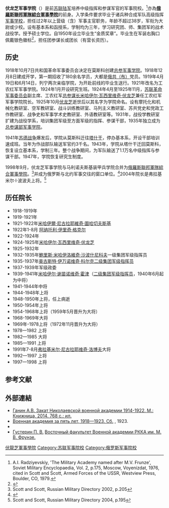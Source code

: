 {{noteTA
|1 = zh-cn:武装力量; zh-sg:军队; zh-hk:軍隊; zh-mo:軍隊; zh-tw:軍隊; 
|2 = zh-cn:俄罗斯空天军; zh-sg:俄罗斯空天军; zh-hk:俄羅斯航空太空軍; zh-mo:俄羅斯航空太空軍; zh-tw:俄羅斯航空太空軍;
|3 = zh-cn:空天军; zh-sg:空天军; zh-hk:航空太空軍; zh-mo:航空太空軍; zh-tw:航空太空軍;
}}
{{Infobox university
|name        = 伏龍芝軍事學院<!-- 名稱 -->
|EnglishName = <!-- 英文名 -->
|native_name = Военная академия имени М. В. Фрунзе<!-- 本土名 -->
|image=[[File:Moscow_FrunzeAcademy_h46.jpg|250px]]<!-- 圖像 -->
|caption     = <!-- 圖像說明 -->
|founder     = <!-- 創辦人 -->
|motto       = <!-- 校訓 -->
|established = 1918年<!-- 建校 -->
|closed      = <!-- 閉校 -->
|re-established = <!-- 復辦 -->
|anniversary = <!-- 校慶日 -->
|type        = <!-- 類型 -->
|president   = <!-- 校長 -->
|dean        = <!-- 院長 -->
|secretary   = <!-- 書記 -->
|faculty     = <!-- 教師 -->
|staff       = <!-- 職工 -->
|students    = <!-- 學生 -->
|address     = {{USSR}}[[莫斯科|莫斯科]] 119810, г. Москва, Г-810, проезд Девичьего Поля, дом 4<!-- 位置 -->
|campus      = <!-- 校園環境 -->
|area        = <!-- 面積 -->
|colors      = <!-- 代表色 -->
|affiliations= <!-- 隸屬於 -->
|zip         = <!-- 郵編 -->
|telephone   = <!-- 電話 -->
|nickname    = <!-- 暱稱 -->
|athlete     = <!-- 校隊 -->
|conference  = <!-- 体育联盟 -->      
|website     = <!-- 網站 -->
|logo        = <!-- 標識 -->
|footnotes   = <!-- 註腳 -->
}}

'''伏龙芝军事学院'''（{{lang-ru|Военная академия им. М. В. Фрунзе}}）是前[[苏联陆军|苏联陆军]]培养中级指挥和参谋军官的军事院校。<ref>A.I. Radziyevskiy, 'The Military Academy named after M.V. Frunze', Soviet Military Encyclopaedia, Vol. 2, p.175, Moscow, Voyenizdat, 1976, cited in Scott and Scott, Armed Forces of the USSR, Westview Press, Boulder, CO, 1979.</ref>亦為'''[[俄羅斯聯邦軍隊綜合軍事學院|俄羅斯聯邦軍隊綜合軍事學院]]'''的前身。入学条件要求毕业于诸兵种合成军队高级指挥[[军事学校|军事学校]]，担任过2年以上营级（含）军事主官职务，年龄不超过38岁，军衔为大尉或少校。设有基本系和函授系，学制均为三年，学习研究团、师、集团军的战术战役学。授予硕士学位。自1950年设立毕业生“金质奖章”。毕业生在军装右胸口佩戴银色徽标<ref>{{cite web |url=http://www.irnet.ru/numizmat/romb/akademia/rabk_zsromb_va_frunze.htm |title=Frunze Academy graduation badge |publisher=irnet.ru numismatic site |accessdate=17 March 2014 |deadurl=yes |archiveurl=https://web.archive.org/web/20120205212233/http://www.irnet.ru/numizmat/romb/akademia/rabk_zsromb_va_frunze.htm |archivedate=2012-02-05 }}</ref>，担任团参谋长或团长（有营长资历）。

==历史==
1918年10月7日共和国革命军事委员会决定在莫斯科创建[[俄罗斯总参军事学院|总参军事学院]]。1918年12月8日建成开学，第一期招收了180余名学员，大都是[[俄共（布）|俄共（布）]]党员。1919年4月19日和6月14日，列宁两次亲临学院，为开赴前线的毕业生送行。1921年改名为工农红军军事学院。1924年1月开设研究生班。1924年4月至1925年11月，[[苏联革命军事委员会|苏联革命军事委员会]]副主席、工农红军[[苏联总参谋长|总参谋长]][[米哈伊尔·瓦西里维奇·伏龙芝|米哈伊尔·瓦西里维奇·伏龙芝]]兼任工农红军军事学院院长。1925年10月[[伏龙芝|伏龙芝]]逝世后以其名字为学院命名。设有摩托化和机械化教研室、空军教研室、战斗训练教研室、马列主义教研室、苏共党史和党政工作教研室、战争史和军事学术史教研室、外语教研室等。1931年，战役学教研室扩建为战役学系，培训集团军级至方面军级的指挥、参谋干部，1935年独立成为[[俄罗斯总参军事学院|总参谋部军事学院]]。

1941年[[苏德战争|苏德战争]]爆发后，学院从莫斯科迁往[[塔什干|塔什干]]，停办基本系，开设干部培训速成班。当年为作战部队输送军官约3千名。1943年，学院从塔什干迁回莫斯科，恢复设立基本系，学制三年。整个战争期间，为军队输送了1.1万名中级指挥与参谋干部。1947年，学院恢复研究生制度。
 
1998年9月，伏龙芝军事学院与马利诺夫斯基装甲兵学院合并为[[俄羅斯聯邦軍隊綜合軍事學院|俄羅斯聯邦軍隊綜合軍事學院]]。<ref>Scott and Scott, Russian Military Directory 2002, p.205</ref>并成为俄罗斯与北约军事交往的窗口单位。<ref>{{cite web |url=http://www.mil.ru/849/1051/1328/12420/index.shtml |title=about the Combined Arms Academy |publisher=mil.ru official Ministry of Defense web site |accessdate=17 March 2014 |deadurl=yes |archiveurl=https://web.archive.org/web/20090524193848/http://mil.ru/849/1051/1328/12420/index.shtml |archivedate=2009-05-24 }}</ref>2004年院长是弗拉基米尔·I·波波夫上将。<ref name="scott2004">Scott and Scott, Russian Military Directory 2004, p.195</ref>

==历任院长==
* 1918-1919年{{tsl|ru|Климович, Антон Карлович|安东·卡尔洛维奇·克利莫维奇}}
* 1919-1921年{{tsl|ru|Снесарев, Андрей Евгеньевич|安德烈·叶戈尼耶维奇·斯涅萨列夫}}
* 1921-1922年[[米哈伊爾·尼古拉耶維奇·圖哈切夫斯基|米哈伊爾·尼古拉耶維奇·圖哈切夫斯基]]
* 1922年1-8月 [[阿纳托利·伊里奇·格克尔|阿纳托利·伊里奇·格克尔]]
* 1922-1924年{{tsl|ru|Лебедев, Павел Павлович|帕维尔·帕夫罗维奇·列别杰夫}}
* 1924-1925年[[米哈伊尔·瓦西里维奇·伏龙芝|米哈伊尔·瓦西里维奇·伏龙芝]]
* 1925-1932年{{tsl|ru|Эйдеман, Роберт Петрович|罗伯特·彼得罗维奇·埃德曼}}
* 1932-1935年[[鮑里斯·米哈伊洛維奇·沙波什尼科夫|鮑里斯·米哈伊洛維奇·沙波什尼科夫]]一级集团军级指挥员
* 1935-1937年[[奥古斯特·伊万诺维奇·科尔克|奥古斯特·伊万诺维奇·科尔克]][[二级集团军级指挥员|二级集团军级指挥员]]
* 1937-1939年{{tsl|ru|Веревкин-Рахальский, Николай Андреевич|叶菲姆·阿法纳西耶维奇·夏坚科}}军级政委
* 1939-1941年[[米哈伊尔·谢苗诺维奇·霍津|米哈伊尔·谢苗诺维奇·霍津]]（[[二级集团军级指挥员|二级集团军级指挥员]]，1940年6月起为中将）
* 1941-1944年{{tsl|ru|Веревкин-Рахальский, Николай Андреевич|尼古拉·安德烈耶维奇·韦廖夫金-拉哈利斯基}}中将
* 1944-1948年{{tsl|ru|Чибисов, Никандр Евлампиевич|尼坎德尔·伊夫兰皮耶维奇·奇比索夫}}上将
* 1948-1950年{{tsl|ru|Цветаев, Вячеслав Дмитриевич|维亚切斯拉夫·德米特里耶维奇·茨韦塔耶夫}}上将，任上病逝
* 1950-1954年{{tsl|ru|Жадов, Алексей Семёнович|阿列克谢·谢苗诺维奇·扎多夫}}上将
* 1954-1968年{{tsl|ru|Курочкин, Павел Алексеевич|帕维尔·阿列克谢耶维奇·库罗奇金}}上将（1959年5月晋升为大将）
* 1968-1969年{{tsl|ru|Стученко, Андрей Трофимовичv|安德烈·特罗菲莫维奇·斯图琴科}}大将
* 1969年-1978{{tsl|ru|Радзиевский, Алексей Иванович|阿列克谢·伊万诺维奇·拉济耶夫斯基}}上将（1972年11月晋升为大将） 
* 1978—1982 {{tsl|ru|Мельников, Павел Васильевич|帕维尔·瓦西列耶维奇·梅尔尼科夫}}上将
* 1982—1985 {{tsl|ru|Обатуров, Геннадий Иванович|根纳季·伊万诺维奇·奥巴图罗夫}}大将
* 1985—1991 {{tsl|ru|Кончиц, Владимир Николаевич}}上将
* 1991年7-8月[[弗拉基米尔·尼古拉耶维奇·洛博夫|弗拉基米尔·尼古拉耶维奇·洛博夫]]大将
* 1992—1997 {{tsl|ru|Кузьмин, Фёдор Михайлович}}上将
* 1997—1998 {{tsl|ru|Золотов, Леонид Сергеевич|列奥尼德·谢尔盖耶维奇·左洛托夫}}上将

==参考文献==
{{reflist|2}}

==外部連結==
* [http://www.rp-net.ru/store/element.php?IBLOCK_ID=30&SECTION_ID=275&ELEMENT_ID=7445 Ганин А.В. Закат Николаевской военной академии 1914-1922. М.: Книжница, 2014. 768 с.: ил.] {{Wayback|url=http://www.rp-net.ru/store/element.php?IBLOCK_ID=30&SECTION_ID=275&ELEMENT_ID=7445 |date=20201029185233 }}
* [http://elib.shpl.ru/ru/nodes/10852-voennaya-akademiya-za-pyat-let-1918-1923-sbornik-m-1923 Военная академия за пять лет, 1918—1923. Сб.] {{Wayback|url=http://elib.shpl.ru/ru/nodes/10852-voennaya-akademiya-za-pyat-let-1918-1923-sbornik-m-1923 |date=20201209222652 }} {{М.}}, 1923.
* {{Книга|ссылка= http://elibrary.gopb.ru/reader/index.php?r=view&idbook=453451&basename=OldBook|заглавие= XV лет Краснознаменной Военной академии РККА им. М. В. Фрунзе, 1918—1933|место= М.|год= 1934}}{{Dead link|date=2018年7月 |bot=InternetArchiveBot |fix-attempted=no }}
* [[Густерин_П._В.|Густерин П. В.]] [https://web.archive.org/web/20160308003851/http://www.a-e-snesarev.ru/gusterin.pdf Восточный факультет Военной академии РККА им. М. В. Фрунзе.]
[[Category:伏龍芝軍事學院|]]
[[Category:苏联军事院校|Category:苏联军事院校]]
[[Category:俄罗斯军事院校|Category:俄罗斯军事院校]]
